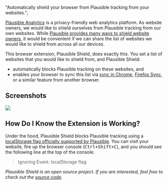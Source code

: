   "Automatically shield your browser from Plausible tracking from your websites.";

[Plausible Analytics][] is a privacy-friendly web analytics platform. As website owners, we would
like to shield ourselves from Plausible tracking from our own websites. While [Plausible provides
many ways to shield website owners](https://plausible.io/docs/excluding), it would be convenient if
we can share the list of websites we would like to shield from across all our devices.

This browser extension, Plausible Shield, does exactly this. You set a list of websites that you
would like to shield from, and Plausible Shield:

- automatically blocks Plausible tracking on these websites, and
- enables your browser to sync this list via [sync in
  Chrome](https://support.google.com/chrome/answer/185277?hl=en&co=GENIE.Platform%3DDesktop),
  [Firefox Sync](https://www.mozilla.org/en-US/firefox/features/sync/), or a similar feature from
  another browser.

## Screenshots

![](./screenshot.png)

## How Do I Know the Extension is Working?

Under the hood, Plausible Shield blocks Plausible tracking using a [localStorage flag officially
supported by Plausible](https://plausible.io/docs/excluding-localstorage). You can visit your
website, fire up the browser console (<kbd>Ctrl+Shift+C</kbd>), and you should see the following
line at the top of the console:

> Ignoring Event: localStorage flag

_Plausible Shield is an open source project. If you are interested, feel free to check out the
[source code](https://github.com/8hobbies/plausible-shield)._

[Plausible Analytics]: https://www.plausible.io
